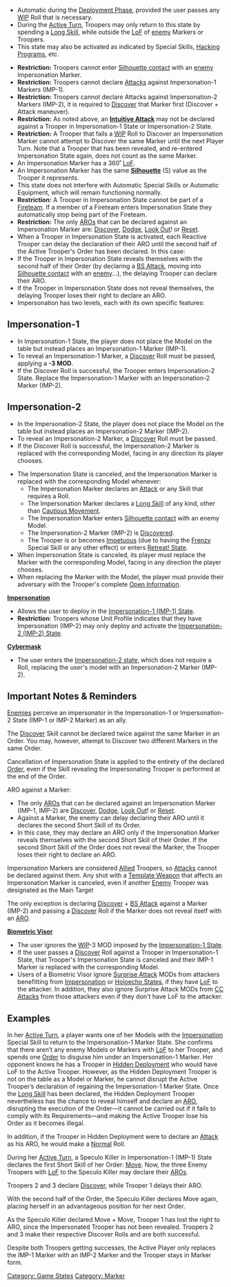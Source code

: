 {{n5-section-game-states}}


{{image | name=n5/impersonation-state-1.jpg | style= 128inline }}{{image | name=n5/impersonation-state-2.jpg | style= 128inline }}

{{css_skillbox |black| IMPERSONATION  }}
{{skill-label | Marker }}
{{activation}}
* Automatic during the [[Deployment Phase]], provided the user passes any [[WIP]] Roll that is necessary.
* During the [[Active Turn]], Troopers may only return to this state by spending a [[Long Skill]], while outside the [[LoF]] of [[enemy]] Markers or Troopers.
* This state may also be activated as indicated by Special Skills, [[Hacking Programs]], etc.

{{effects}}
* '''Restriction:''' Troopers cannot enter [[Silhouette contact]] with an [[enemy]] Impersonation Marker.
* '''Restriction:''' Troopers cannot declare [[Attacks]] against Impersonation-1 Markers (IMP-1).
* '''Restriction:''' Troopers cannot declare Attacks against Impersonation-2 Markers (IMP-2), it is required to [[Discover]] that Marker first (Discover + Attack maneuver).
* '''Restriction:''' As noted above, an '''[[Intuitive Attack]]''' may not be declared against a Trooper in Impersonation-1 State or Impersonation-2 State.
* '''Restriction:''' A Trooper that fails a [[WIP]] Roll to Discover an Impersonation Marker cannot attempt to Discover the same Marker until the next Player Turn. Note that a Trooper that has been revealed, and re-entered Impersonation State again, does not count as the same Marker.
* An Impersonation Marker has a 360&#730; [[LoF]].
* An Impersonation Marker has the same '''[[Silhouette]]''' (S) value as the Trooper it represents.
* This state does not interfere with Automatic Special Skills or Automatic Equipment, which will remain functioning normally.
* '''Restriction:''' A Trooper in Impersonation State cannot be part of a [[Fireteam]]. If a member of a Fireteam enters Impersonation State they automatically stop being part of the Fireteam.
* '''Restriction:''' The only [[ARO]]s that can be declared against an Impersonation Marker are: [[Discover]], [[Dodge]], [[Look Out]]! or [[Reset]].
* When a Trooper in Impersonation State is activated, each Reactive Trooper can delay the declaration of their ARO until the second half of the Active Trooper's Order has been declared. In this case:
* If the Trooper in Impersonation State reveals themselves with the second half of their Order (by declaring a [[BS Attack]], moving into [[Silhouette contact]] with an [[enemy]]...), the delaying Trooper can declare their ARO.
* If the Trooper in Impersonation State does not reveal themselves, the delaying Trooper loses their right to declare an ARO.
* Impersonation has two levels, each with its own specific features:

==Impersonation-1==
{{image | name=n5/impersonation-state-1.jpg | style= 128inline }}
* In Impersonation-1 State, the player does not place the Model on the table but instead places an Impersonation-1 Marker (IMP-1).
* To reveal an Impersonation-1 Marker, a [[Discover]] Roll must be passed, applying a '''-3 MOD'''.
* If the Discover Roll is successful, the Trooper enters Impersonation-2 State. Replace the Impersonation-1 Marker with an Impersonation-2 Marker (IMP-2).

==Impersonation-2==
{{image | name=n5/impersonation-state-2.jpg | style= 128inline }}
* In the Impersonation-2 State, the player does not place the Model on the table but instead places an Impersonation-2 Marker (IMP-2).
* To reveal an Impersonation-2 Marker, a [[Discover]] Roll must be passed.
* If the Discover Roll is successful, the Impersonation-2 Marker is replaced with the corresponding Model, facing in any direction its player chooses.


{{cancellation}}
*The Impersonation State is canceled, and the Impersonation Marker is replaced with the corresponding Model whenever:
** The Impersonation Marker declares an [[Attack]] or any Skill that requires a Roll.
** The Impersonation Marker declares a [[Long Skill]] of any kind, other than [[Cautious Movement]].
** The Impersonation Marker enters [[Silhouette contact]] with an enemy Model.
** The Impersonation-2 Marker (IMP-2) is [[Discover]]ed.
** The Trooper is or becomes [[Impetuous]] (due to having the [[Frenzy]] Special Skill or any other effect) or enters [[Retreat State | Retreat! State]].
* When Impersonation State is canceled, its player must replace the Marker with the corresponding Model, facing in any direction the player chooses.
* When replacing the Marker with the Model, the player must provide their adversary with the Trooper's complete [[Open Information]].
{{css_skillbox-end}}


{{see-also}}
'''[[Impersonation]]'''
* Allows the user to deploy in the [[Impersonation State | Impersonation-1 (IMP-1) State]].
* '''Restriction''': Troopers whose Unit Profile indicates that they have Impersonation (IMP-2) may only deploy and activate the [[Impersonation State | Impersonation-2 (IMP-2) State]].


'''[[Cybermask]]'''
* The user enters the [[Impersonation State | Impersonation-2 state]], which does not require a Roll, replacing the user's model with an Impersonation-2 Marker (IMP-2).
{{see-also-end}}


== Important Notes & Reminders ==

{{important}}
[[Enemy | Enemies]] perceive an impersonator in the Impersonation-1 or Impersonation-2 State (IMP-1 or IMP-2 Marker) as an ally.
{{important-end}}


{{important}}
The [[Discover]] Skill cannot be declared twice against the same Marker in an Order. You may, however, attempt to Discover two different Markers in the same Order.
{{important-end}}


{{important}}
Cancellation of Impersonation State is applied to the entirety of the declared [[Order Expenditure Sequence | Order]], even if the Skill revealing the Impersonating Trooper is performed at the end of the Order.
{{important-end}}


{{remember}}
ARO against a Marker:
* The only [[ARO]]s that can be declared against an Impersonation Marker (IMP-1, IMP-2) are [[Discover]], [[Dodge]], [[Look Out]]! or [[Reset]].
* Against a Marker, the enemy can delay declaring their ARO until it declares the second Short Skill of its Order.
* In this case, they may declare an ARO only if the Impersonation Marker reveals themselves with the second Short Skill of their Order. If the second Short Skill of the Order does not reveal the Marker, the Trooper loses their right to declare an ARO.
{{remember-end}}


{{remember}}
Impersonation Markers are considered [[Allied]] Troopers, so [[Attack]]s cannot be declared against them. Any shot with a [[Template Weapon]] that affects an Impersonation Marker is canceled, even if another [[Enemy]] Trooper was designated as the Main Target

The only exception is declaring [[Discover]] + [[BS Attack]] against a Marker (IMP-2) and passing a [[Discover]] Roll if the Marker does not reveal itself with an [[ARO]].
{{remember-end}}


{{see-also}}
'''[[Biometric Visor]]'''
* The user ignores the [[WIP]]-3 MOD imposed by the [[Impersonation State|Impersonation-1 State]].
* If the user passes a [[Discover]] Roll against a Trooper in Impersonation-1 State, that Trooper's Impersonation State is canceled and their IMP-1 Marker is replaced with the corresponding Model.
* Users of a Biometric Visor ignore [[Surprise Attack]] MODs from attackers benefitting from [[Impersonation State | Impersonation]] or [[Holoecho State]]s, if they have [[LoF]] to the attacker. In addition, they also ignore Surprise Attack MODs from [[CC Attack]]s from those attackers even if they don't have LoF to the attacker.
{{see-also-end}}


== Examples ==

{{greybox-start | Impersonation Example: Regaining Impersonation vs Hidden Deployment }}
In her [[Active Turn]], a player wants one of her Models with the [[Impersonation]] Special Skill to return to the Impersonation-1 Marker State. She confirms that there aren’t any enemy Models or Markers with [[LoF]] to her Trooper, and spends one [[Trooper Activation | Order]] to disguise him under an Impersonation-1 Marker. Her opponent knows he has a Trooper in [[Hidden Deployment State | Hidden Deployment]] who would have LoF to the Active Trooper. However, as the Hidden Deployment Trooper is not on the table as a Model or Marker, he cannot disrupt the Active Trooper’s declaration of regaining the Impersonation-1 Marker State. Once the [[Long Skill]] has been declared, the Hidden Deployment Trooper nevertheless has the chance to reveal himself and declare an [[ARO]], disrupting the execution of the Order—it cannot be carried out if it fails to comply with its Requirements—and making the Active Trooper lose his Order as it becomes illegal.

In addition, if the Trooper in Hidden Deployment were to declare an [[Attack]] as his ARO, he would make a [[Normal]] Roll.
{{greybox-end}}


{{greybox-start | Impersonation Example 2 }}
{{image | name=n5/eng-impersonation-state-examples-1.jpg | style=fullborder }}

During her [[Active Turn]], a Speculo Killer in Impersonation-1 (IMP-1) State declares the first Short Skill of her Order: [[Move]].
Now, the three Enemy Troopers with [[LoF]] to the Speculo Killer may declare their [[ARO]]s.

Troopers 2 and 3 declare [[Discover]], while Trooper 1 delays their ARO.

With the second half of the Order, the Speculo Killer declares Move again, placing herself in an advantageous position for her next Order.

As the Speculo Killer declared Move + Move, Trooper 1 has lost the right to ARO, since the Impersonated Trooper has not been revealed. Troopers 2 and 3 make their respective Discover Rolls and are both successful.

Despite both Troopers getting successes, the Active Player only replaces the IMP-1 Marker with an IMP-2 Marker and the Trooper stays in Marker form.
{{greybox-end}}



{{n5-section-game-states}}


[[Category: Game States]]

<!-- Label and Trait categories. -->
[[Category: Marker ]]
